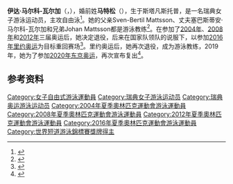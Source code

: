 {{NoteTA|G1=Aquatics}}
{{Infobox swimmer
| name = 伊达·马尔科-瓦尔加
| image = 
| imagesize = 
| caption = 
| fullname = 
| nicknames = 
| nationality = {{SWE}}
| strokes = [[自由泳|自由泳]]、[[蝶泳|蝶泳]]
| club = SK Triton
| collegeteam = 
| birth_date = {{birth date and age|1985|3|10|df=y}}
| birth_place = {{SWE}}[[斯塔凡斯托普市|斯塔凡斯托普]]
| death_date = 
| death_place = 
| height = 
| weight = 
| medaltemplates = 
{{MedalSport|女子[[游泳|游泳]]}}
{{MedalCountry|{{SWE}}}}
{{MedalCompetition|[[世界短池游泳锦标赛|世界短池游泳锦标赛]]}}
{{MedalBronze|[[2004年世界短道游泳錦標賽|2004 印第安纳波利斯]]|4×200米自由泳接力}}
{{MedalBronze|[[2006年世界短道游泳錦標賽|2006 上海]]|4×100米自由泳接力}}
{{MedalCompetition|[[欧洲游泳锦标赛|欧洲游泳锦标赛]]}}
{{MedalSilver|[[2012年欧洲游泳锦标赛|2012 德布勒森]]|4×100米自由泳接力}}
{{MedalBronze|[[2002年欧洲游泳锦标赛|2002 柏林]]|4×200米自由泳接力}}
{{MedalBronze|[[2008年欧洲游泳锦标赛|2008 埃因霍温]]|4×100米自由泳接力}}
{{MedalBronze|[[2016年欧洲游泳锦标赛|2016 伦敦]]|4×100米自由泳接力}}
{{MedalCompetition|欧洲青年游泳锦标赛}}
{{MedalBronze|2000 敦刻尔克|200米自由泳}}
{{MedalBronze|2000 敦刻尔克|4×100米自由泳接力}}
{{MedalBronze|2000 敦刻尔克|4×200米自由泳接力}}
{{MedalBronze|2001 瓦莱塔|4×100米混合泳接力}}
}}
'''伊达·马尔科-瓦尔加'''（{{lang-sv|Ida Marko-Varga}}，{{bd|1985年|3月10日||}}），婚前姓'''马特松'''（{{lang|sv|Mattsson}}），生于斯塔凡斯托普，是一名瑞典女子游泳运动员，主攻自由泳<ref>{{cite web|url=https://www.sports-reference.com/olympics/athletes/ma/ida-mattsson-marko-varga-1.html|title=Ida Mattsson-Marko-Varga|work=Sport Reference|accessdate=2020-09-02|archiveurl=https://web.archive.org/web/20200417203239/https://www.sports-reference.com/olympics/athletes/ma/ida-mattsson-marko-varga-1.html|archivedate=2020-04-17}}</ref>。她的父亲Sven-Bertil Mattsson、丈夫塞巴斯蒂安·马尔科-瓦尔加和兄弟Johan Mattsson都是游泳教练<ref>{{cite web|url=https://www.sydsvenskan.se/2016-04-27/mamman-med-medaljdrommar|script-title=sv:Mamman med medaljdrömmar|publisher={{lang|sv|Syd Svenskan}}|date=2016-04-27|accessdate=2020-09-02|archiveurl=https://web.archive.org/web/20160531040044/https://www.sydsvenskan.se/2016-04-27/mamman-med-medaljdrommar|archivedate=2016-05-31}}</ref>。在参加了[[2004年夏季奥林匹克运动会|2004年]]、[[2008年夏季奥林匹克运动会|2008年]]和[[2012年夏季奥林匹克运动会|2012年]]三届奥运后，她决定退役，后来在国家队领队的说服下，以参加[[2016年夏季奥林匹克运动会|2016年里约奥运]]为目标重回赛场<ref>{{cite web|url=https://www.expressen.se/sport/ida-marko-varga-jag-hade-mycket-angest/|script-title=sv:Ida-Marko Varga: "Jag hade mycket ångest"|publisher={{lang|sv|Expressen}}|date=2016-05-17|accessdate=2020-09-02|archiveurl=https://web.archive.org/web/20160518230609/https://www.expressen.se/sport/ida-marko-varga-jag-hade-mycket-angest/|archivedate=2016-05-18}}</ref>。里约奥运后，她再次退役，成为游泳教练，2019年，她为了参加[[2020年夏季奥林匹克运动会|2020年东京奥运]]，再次宣布复出<ref>{{cite web|url=https://swimswam.com/ida-marko-varga-announces-return-from-2nd-retirement-seeking-5th-olympics/|title=Ida Marko-Varga Announces Return From 2nd Retirement, Seeking 5th Olympics|work=SwimSwam|date=2019-10-14|accessdate=2020-09-02|archiveurl=https://web.archive.org/web/20191210150224/https://swimswam.com/ida-marko-varga-announces-return-from-2nd-retirement-seeking-5th-olympics/|archivedate=2019-12-10}}</ref>。

==参考资料==
{{reflist}}

{{DEFAULTSORT:Markovarga, Ida}}
[[Category:女子自由式游泳運動員|Category:女子自由式游泳運動員]]
[[Category:瑞典女子游泳运动员|Category:瑞典女子游泳运动员]]
[[Category:瑞典奥运游泳运动员|Category:瑞典奥运游泳运动员]]
[[Category:2004年夏季奧林匹克運動會游泳運動員|Category:2004年夏季奧林匹克運動會游泳運動員]]
[[Category:2008年夏季奧林匹克運動會游泳運動員|Category:2008年夏季奧林匹克運動會游泳運動員]]
[[Category:2012年夏季奧林匹克運動會游泳運動員|Category:2012年夏季奧林匹克運動會游泳運動員]]
[[Category:2016年夏季奧林匹克運動會游泳運動員|Category:2016年夏季奧林匹克運動會游泳運動員]]
[[Category:世界短道游泳錦標賽獎牌得主|Category:世界短道游泳錦標賽獎牌得主]]